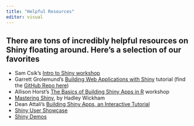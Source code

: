 ```yaml
---
title: "Helpful Resources"
editor: visual
---
```


## There are tons of incredibly helpful resources on Shiny floating around. Here's a selection of our favorites

-   Sam Csik's [Intro to Shiny workshop](https://samanthacsik.github.io/talks_workshops/2022-02-18-intro-to-shiny/)
-   Garrett Grolemund's [Building Web Applications with Shiny](https://shiny.rstudio.com/tutorial/) tutorial (find the [GitHub Repo here](ttps://github.com/rstudio-education/shiny.rstudio.com-tutorial))
-   Allison Horst's [The Basics of Building Shiny Apps in R](https://github.com/allisonhorst/shiny-basics-sb-r-ladies) workshop
-   [Mastering Shiny](https://mastering-shiny.org/basic-app.html), by Hadley Wickham
-   Dean Attali's [Building Shiny Apps, an Interactive Tutorial](https://deanattali.com/blog/building-shiny-apps-tutorial/)
-   [Shiny User Showcase](https://shiny.rstudio.com/gallery/#user-showcase)
-   [Shiny Demos](https://shiny.rstudio.com/gallery/#demos)